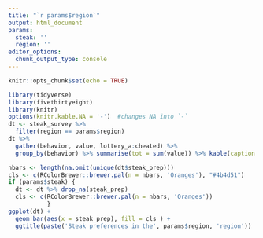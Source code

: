 ```yaml
---
title: "`r params$region`"
output: html_document
params:
  steak: ''
  region: ''
editor_options: 
  chunk_output_type: console
---
```


```r
knitr::opts_chunk$set(echo = TRUE)
```


```r
library(tidyverse)
library(fivethirtyeight)
library(knitr)
options(knitr.kable.NA = '-')  #changes NA into `-`
dt <- steak_survey %>% 
  filter(region == params$region) 
dt %>% 
  gather(behavior, value, lottery_a:cheated) %>% 
  group_by(behavior) %>% summarise(tot = sum(value)) %>% kable(caption = "Behaviors of the surveyees")
```


```r
nbars <- length(na.omit(unique(dt$steak_prep)))
cls <- c(RColorBrewer::brewer.pal(n = nbars, 'Oranges'), "#4b4d51")
if (params$steak) {
  dt <- dt %>% drop_na(steak_prep) 
  cls <- c(RColorBrewer::brewer.pal(n = nbars, 'Oranges'))
           }
ggplot(dt) +
  geom_bar(aes(x = steak_prep), fill = cls ) +
  ggtitle(paste('Steak preferences in the', params$region, 'region'))
```